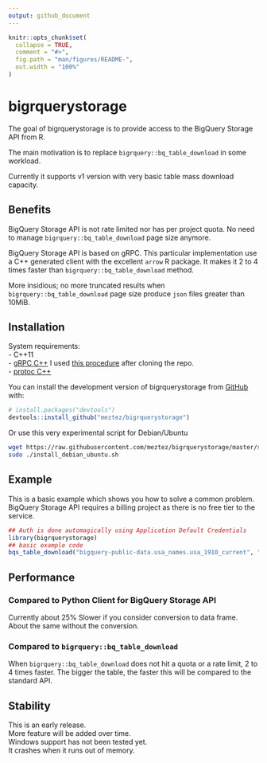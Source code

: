 ```yaml
---
output: github_document
---
```


<!-- README.md is generated from README.Rmd. Please edit that file -->

```r
knitr::opts_chunk$set(
  collapse = TRUE,
  comment = "#>",
  fig.path = "man/figures/README-",
  out.width = "100%"
)
```

# bigrquerystorage

<!-- badges: start -->
<!-- badges: end -->

The goal of bigrquerystorage is to provide access to the BigQuery Storage API from R.

The main motivation is to replace `bigrquery::bq_table_download` in some workload.

Currently it supports v1 version with very basic table mass download capacity.

## Benefits

BigQuery Storage API is not rate limited nor has per project quota. No need to
manage `bigrquery::bq_table_download` page size anymore.

BigQuery Storage API is based on gRPC. This particular implementation use a C++
generated client with the excellent `arrow` R package. It makes it 2 to 4 times
faster than `bigrquery::bq_table_download` method.

More insidious; no more truncated results when `bigrquery::bq_table_download`
page size produce `json` files greater than 10MiB.

## Installation

System requirements:  
- C++11  
- [gRPC C++](https://github.com/grpc/grpc/blob/master/BUILDING.md) I used [this procedure](https://github.com/grpc/grpc/blob/master/test/distrib/cpp/run_distrib_test_cmake_module_install_pkgconfig.sh) after cloning the repo.  
- [protoc C++](https://github.com/protocolbuffers/protobuf/tree/master/src)  

You can install the development version of bigrquerystorage from [GitHub](https://github.com/meztez/bigrquerystorage) with:

``` r
# install.packages("devtools")
devtools::install_github("meztez/bigrquerystorage")
```

Or use this very experimental script for Debian/Ubuntu
```sh
wget https://raw.githubusercontent.com/meztez/bigrquerystorage/master/scripts/install_debian_ubuntu.sh
sudo ./install_debian_ubuntu.sh
```


## Example

This is a basic example which shows you how to solve a common problem. BigQuery Storage API requires
a billing project as there is no free tier to the service.

```r
## Auth is done automagically using Application Default Credentials
library(bigrquerystorage)
## basic example code
bqs_table_download("bigquery-public-data.usa_names.usa_1910_current", "labo-brunotremblay-253317")
```

## Performance

### Compared to Python Client for BigQuery Storage API

Currently about 25% Slower if you consider conversion to data frame.
About the same without the conversion.

### Compared to `bigrquery::bq_table_download`

When `bigrquery::bq_table_download` does not hit a quota or a rate limit, 2 to 4 times faster.
The bigger the table, the faster this will be compared to the standard API.

## Stability

This is an early release.  
More feature will be added over time.  
Windows support has not been tested yet.  
It crashes when it runs out of memory.
